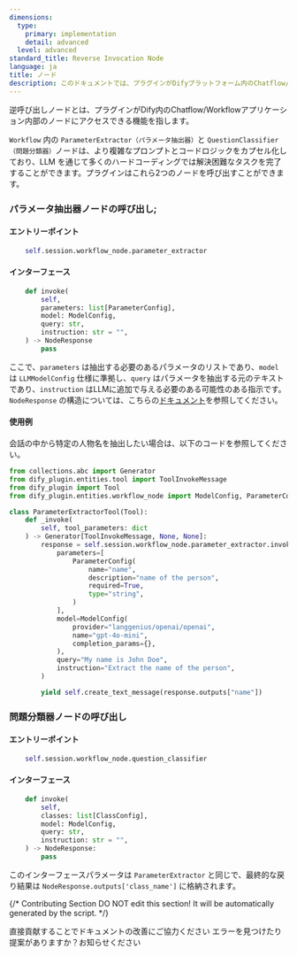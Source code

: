 ```yaml
---
dimensions:
  type:
    primary: implementation
    detail: advanced
  level: advanced
standard_title: Reverse Invocation Node
language: ja
title: ノード
description: このドキュメントでは、プラグインがDifyプラットフォーム内のChatflow/Workflowアプリケーションノード機能を逆呼び出しする方法について説明します。主な内容は、パラメータ抽出器ノード（ParameterExtractor）と問題分類器ノード（QuestionClassifier）という2つの特殊なノードの呼び出し方法です。また、これら2つのノードの呼び出しエントリーポイント、インターフェースパラメータ、および使用例コードについて詳しく説明します。
---
```


逆呼び出しノードとは、プラグインがDify内のChatflow/Workflowアプリケーション内部のノードにアクセスできる機能を指します。

`Workflow` 内の `ParameterExtractor（パラメータ抽出器）`と `QuestionClassifier（問題分類器）`ノードは、より複雑なプロンプトとコードロジックをカプセル化しており、LLM を通じて多くのハードコーディングでは解決困難なタスクを完了することができます。プラグインはこれら2つのノードを呼び出すことができます。

### パラメータ抽出器ノードの呼び出し;

#### **エントリーポイント**

```python
    self.session.workflow_node.parameter_extractor
```

#### **インターフェース**

```python
    def invoke(
        self,
        parameters: list[ParameterConfig],
        model: ModelConfig,
        query: str,
        instruction: str = "",
    ) -> NodeResponse
        pass
```

ここで、`parameters` は抽出する必要のあるパラメータのリストであり、`model` は `LLMModelConfig` 仕様に準拠し、`query` はパラメータを抽出する元のテキストであり、`instruction` はLLMに追加で与える必要のある可能性のある指示です。`NodeResponse` の構造については、こちらの[ドキュメント](../general-specifications.md#noderesponse)を参照してください。

#### **使用例**

会話の中から特定の人物名を抽出したい場合は、以下のコードを参照してください。

```python
from collections.abc import Generator
from dify_plugin.entities.tool import ToolInvokeMessage
from dify_plugin import Tool
from dify_plugin.entities.workflow_node import ModelConfig, ParameterConfig

class ParameterExtractorTool(Tool):
    def _invoke(
        self, tool_parameters: dict
    ) -> Generator[ToolInvokeMessage, None, None]:
        response = self.session.workflow_node.parameter_extractor.invoke(
            parameters=[
                ParameterConfig(
                    name="name",
                    description="name of the person",
                    required=True,
                    type="string",
                )
            ],
            model=ModelConfig(
                provider="langgenius/openai/openai",
                name="gpt-4o-mini",
                completion_params={},
            ),
            query="My name is John Doe",
            instruction="Extract the name of the person",
        )

        yield self.create_text_message(response.outputs["name"])
```

### 問題分類器ノードの呼び出し

#### **エントリーポイント**

```python
    self.session.workflow_node.question_classifier
```

#### **インターフェース**

```python
    def invoke(
        self,
        classes: list[ClassConfig],
        model: ModelConfig,
        query: str,
        instruction: str = "",
    ) -> NodeResponse:
        pass
```

このインターフェースパラメータは `ParameterExtractor` と同じで、最終的な戻り結果は `NodeResponse.outputs['class_name']` に格納されます。

{/*
Contributing Section
DO NOT edit this section!
It will be automatically generated by the script.
*/}

<CardGroup cols="2">
    <Card
        title="このページを編集する"
        icon="pen-to-square"
        href="https://github.com/langgenius/dify-docs-mintlify/edit/main/plugin_dev_ja/9242-reverse-invocation-node.ja.mdx"
    >
        直接貢献することでドキュメントの改善にご協力ください
    </Card>
    <Card
        title="問題を報告する"
        icon="github"
        href="https://github.com/langgenius/dify-docs-mintlify/issues/new?title=ドキュメントの問題%3A%20reverse-invocation-node&body=%23%23%20問題の説明%0A%3C%21--%20発見した問題について簡単に説明してください%20--%3E%0A%0A%23%23%20ページリンク%0Ahttps%3A%2F%2Fgithub.com%2Flanggenius%2Fdify-docs-mintlify%2Fblob%2Fmain%2Fplugin_dev_ja%2F9242-reverse-invocation-node.ja.mdx%0A%0A%23%23%20提案される変更%0A%3C%21--%20特定の変更案がある場合は、ここで説明してください%20--%3E%0A%0A%3C%21--%20ドキュメントの品質向上にご協力いただきありがとうございます！%20--%3E"
    >
        エラーを見つけたり提案がありますか？お知らせください
    </Card>
</CardGroup>
